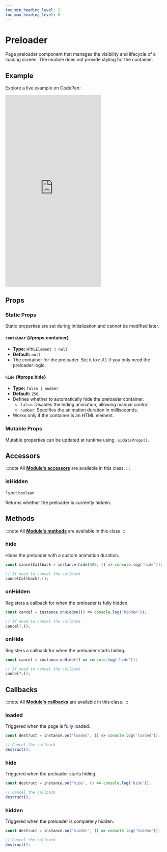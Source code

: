 ```yaml
---
toc_min_heading_level: 2
toc_max_heading_level: 6
---
```


# Preloader

Page preloader component that manages the visibility and lifecycle of a loading screen. The module does not provide styling for the container.

## Example

Explore a live example on CodePen:

<iframe 
  height="600"
  style={{
    width: '100%'
  }} 
  scrolling="no" 
  title="Vevet Example"
  src="https://codepen.io/anton-bobrov/embed/VYYZdyB?default-tab=result"
  frameborder="no"
  loading="lazy"
  allowtransparency="true"
  allowfullscreen="true"
>
  See the Pen <a href="https://codepen.io/anton-bobrov/pen/VYYZdyB">Vevet Example</a> by Anton Bobrov.
</iframe>



## Props

### Static Props

Static properties are set during initialization and cannot be modified later.

#### `container` {#props.container}
- **Type:** `HTMLElement | null`  
- **Default:** `null`  
- The container for the preloader. Set it to `null` if you only need the preloader logic.

#### `hide` {#props.hide}
- **Type:** `false | number`  
- **Default:** `250`  
- Defines whether to automatically hide the preloader container.  
  - `false`: Disables the hiding animation, allowing manual control.  
  - `number`: Specifies the animation duration in milliseconds.  
- Works only if the container is an HTML element.

### Mutable Props

Mutable properties can be updated at runtime using `.updateProps()`.



## Accessors

:::note
All **[Module's accessors](/docs/base/Module/#accessors)** are available in this class.
:::

### isHidden

Type: `boolean`

Returns whether the preloader is currently hidden.



## Methods

:::note
All **[Module's methods](/docs/base/Module/#methods)** are available in this class.
:::

### hide

Hides the preloader with a custom animation duration.

```ts
const cancelCallback = instance.hide(500, () => console.log('hide'));

// If need to cancel the callback
cancelCallback?.();
```

### onHidden

Registers a callback for when the preloader is fully hidden.

```ts
const cancel = instance.onHidden(() => console.log('hidden'));

// If need to cancel the callback
cancel?.();
```

### onHide

Registers a callback for when the preloader starts hiding.

```ts
const cancel = instance.onHide(() => console.log('hide'));

// If need to cancel the callback
cancel?.();
```



## Callbacks

:::note
All **[Module's callbacks](/docs/base/Module/#callbacks)** are available in this class.
:::

### loaded

Triggered when the page is fully loaded.

```ts
const destruct = instance.on('loaded', () => console.log('loaded'));

// Cancel the callback
destruct();
```

### hide

Triggered when the preloader starts hiding.

```ts
const destruct = instance.on('hide', () => console.log('hide'));

// Cancel the callback
destruct();
```

### hidden

Triggered when the preloader is completely hidden.

```ts
const destruct = instance.on('hidden', () => console.log('hidden'));

// Cancel the callback
destruct();
```